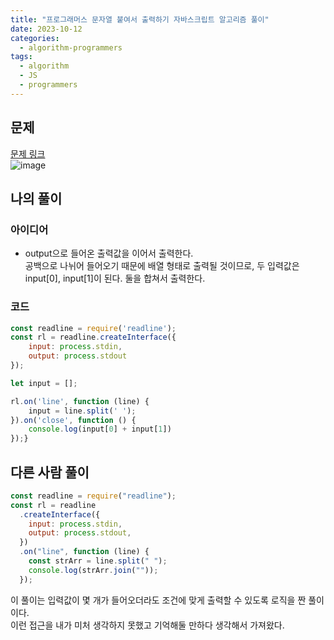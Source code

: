 ```yaml
---
title: "프로그래머스 문자열 붙여서 출력하기 자바스크립트 알고리즘 풀이"
date: 2023-10-12
categories:
  - algorithm-programmers
tags:
  - algorithm
  - JS
  - programmers
---
```


## 문제

[문제 링크](https://school.programmers.co.kr/learn/courses/30/lessons/181946)  
![image](https://github.com/makepin2r/TIL/assets/39889583/1d24c915-f301-45de-bbfd-f6f7cd938152)

## 나의 풀이

### 아이디어

- output으로 들어온 출력값을 이어서 출력한다.  
  공백으로 나뉘어 들어오기 때문에 배열 형태로 출력될 것이므로, 두 입력값은 input[0], input[1]이 된다. 둘을 합쳐서 출력한다.

### 코드

```javascript
const readline = require('readline');
const rl = readline.createInterface({
    input: process.stdin,
    output: process.stdout
});

let input = [];

rl.on('line', function (line) {
    input = line.split(' ');
}).on('close', function () {
    console.log(input[0] + input[1])
});}
```

## 다른 사람 풀이

```javascript
const readline = require("readline");
const rl = readline
  .createInterface({
    input: process.stdin,
    output: process.stdout,
  })
  .on("line", function (line) {
    const strArr = line.split(" ");
    console.log(strArr.join(""));
  });
```

이 풀이는 입력값이 몇 개가 들어오더라도 조건에 맞게 출력할 수 있도록 로직을 짠 풀이이다.  
이런 접근을 내가 미처 생각하지 못했고 기억해둘 만하다 생각해서 가져왔다.

